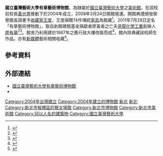 {{Infobox Museum
 |name          = 國立臺灣藝術大學有章藝術博物館<br>Yo-Chang Art Museum, NTUA
 |image         = 台灣藝術大學國際事務處 20150528.jpg
 |imagesize     = 
 |caption       = 
 |map_type      = 
 |map_caption   = 
 |latitude      = 
 |longitude     = 
 |established   = 2004年
 |dissolved     = 
 |location      ={{ROC-TW}}<br>22058[[新北市|新北市]][[板橋區_(新北市)|板橋區]]大觀路一段59號（[[國立臺灣藝術大學|國立臺灣藝術大學]]內）
 |type          = [[美術館|美術館]]、[[大學博物館|大學博物館]]
 |visitors      = 
 |director      = 羅景中
 |curator       = 
 |publictransit = [[縱貫線_(北段)|臺灣鐵路縱貫線]][[浮洲車站|浮洲車站]]
 |website       = [https://museum.ntua.edu.tw/ 國立臺灣藝術大學有章藝術博物館]
}}
'''國立臺灣藝術大學有章藝術博物館'''，為隸屬於[[國立臺灣藝術大學|國立臺灣藝術大學]]之[[美術館|美術館]]，在該校前校長[[黃光男|黃光男]]推動下於2004年成立，2008年3月24日開館營運。開館典禮頒發榮譽館長證書予[[收藏家|收藏家]][[王度_(收藏家)|王度]]，王度捐贈74件傳統[[家具|家具]]為館藏<ref>{{cite|url=http://m.ntua.edu.tw/mpad/news_a1.aspx?NUM=Ans000000216351 |author=新聞稿 |title=臺藝大藝術博物館盛大開館，歡喜迎賓|website=|publisher=國立臺灣藝術大學教務處綜合業務組|date=2008-03-26|accessdate=2021-02-11}}</ref>。2011年7月28日定名「有章藝術博物館」，取自新館建館基金捐獻者廖黃香之亡夫[[見龍化學工業|見龍化學工業]]創辦人[[廖有章|廖有章]]<ref>{{cite|url=https://www.merit-times.com.tw/NewsPage.aspx?unid=233652 |author=郭士榛 |title=黃光男募億元建館基金 |website=|publisher=[[人間福報|人間福報]]|date=2011-07-29|accessdate=2021-02-11}}</ref><ref name=artemperor>{{cite|url=https://artemperor.tw/gallery/501|title=國立臺灣藝術大學有章藝術博物館|journal=非池中藝術網|accessdate=2021-01-19|archive-date=2020-08-11|archive-url=https://web.archive.org/web/20200811103942/https://artemperor.tw/gallery/501|dead-url=no}}</ref>。館舍乃利用建於1967年之舊行政大樓改裝而成<ref name=ntua>{{cite|url=https://museum.ntua.edu.tw/B01.asp|title=簡介|website=國立臺灣藝術大學有章藝術博物館|publisher=國立臺灣藝術大學|accessdate=2021-01-19|archive-date=2020-04-21|archive-url=https://web.archive.org/web/20200421123546/https://museum.ntua.edu.tw/B01.asp|dead-url=no}}</ref>，館內除典藏該校師生作品，亦有[[新媒體|新媒體]]藝術相關收藏<ref name=moc>{{cite|url=https://museums.moc.gov.tw/MusData/Detail?museumsId=a231886f-9a3e-458a-b34d-b671f4539a07|title=國立臺灣藝術大學有章藝術博物館|website=博物之島|publisher=[[中華民國文化部|文化部]]|accessdate=2021-01-19|archive-date=2020-09-28|archive-url=https://web.archive.org/web/20200928225545/https://museums.moc.gov.tw/MusData/Detail?museumsId=a231886f-9a3e-458a-b34d-b671f4539a07|dead-url=no}}</ref>。

==參考資料==
{{references}}

== 外部連結 ==
*[https://museum.ntua.edu.tw/ 國立臺灣藝術大學有章藝術博物館] {{Wayback|url=https://museum.ntua.edu.tw/ |date=20201126011210 }}
* {{facebook|AMNTUA|有章藝術博物館}}

{{台灣博物館}}
{{Portal bar|臺灣|臺北|建築|教育|文化}}
[[Category:2004年台灣建立|Category:2004年台灣建立]]
[[Category:2004年建立的博物館|Category:2004年建立的博物館]]
[[Category:台灣的美術館|新北]]
[[Category:台灣大專院校博物館|新北]]
[[Category:新北市板橋區的藝文場館|Category:新北市板橋區的藝文場館]]
[[Category:新北市博物館|Category:新北市博物館]]
[[Category:新北市美術館|Category:新北市美術館]]
[[Category:冠以人名的建築物|Category:冠以人名的建築物]]
[[Category:國立臺灣藝術大學|Category:國立臺灣藝術大學]]